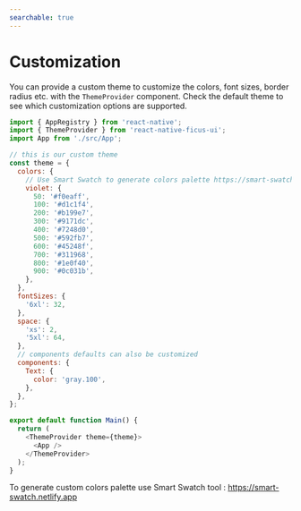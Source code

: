 ```yaml
---
searchable: true
---
```



# Customization

You can provide a custom theme to customize the colors, font sizes, border radius etc. with the `ThemeProvider` component. Check the default theme to see which customization options are supported.

```js
import { AppRegistry } from 'react-native';
import { ThemeProvider } from 'react-native-ficus-ui';
import App from './src/App';

// this is our custom theme
const theme = {
  colors: {
    // Use Smart Swatch to generate colors palette https://smart-swatch.netlify.app
    violet: {
      50: '#f0eaff',
      100: '#d1c1f4',
      200: '#b199e7',
      300: '#9171dc',
      400: '#7248d0',
      500: '#592fb7',
      600: '#45248f',
      700: '#311968',
      800: '#1e0f40',
      900: '#0c031b',
    },
  },
  fontSizes: {
    '6xl': 32,
  },
  space: {
    'xs': 2,
    '5xl': 64,
  },
  // components defaults can also be customized
  components: {
    Text: {
      color: 'gray.100',
    },
  },
};

export default function Main() {
  return (
    <ThemeProvider theme={theme}>
      <App />
    </ThemeProvider>
  );
}
```

To generate custom colors palette use Smart Swatch tool : https://smart-swatch.netlify.app